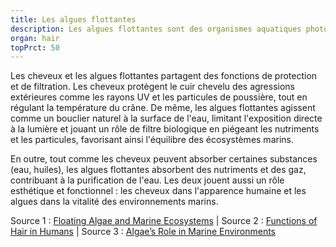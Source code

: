 ---
title: Les algues flottantes
description: Les algues flottantes sont des organismes aquatiques photosynthétiques dérivant à la surface ou à proximité de l'eau, jouant un rôle crucial dans la production d'oxygène, l'absorption de CO₂ et la création d'habitats pour de nombreuses espèces marines.
organ: hair
topPrct: 50
---
Les cheveux et les algues flottantes partagent des fonctions de protection et de filtration. Les cheveux protègent le cuir chevelu des agressions extérieures comme les rayons UV et les particules de poussière, tout en régulant la température du crâne. De même, les algues flottantes agissent comme un bouclier naturel à la surface de l'eau, limitant l'exposition directe à la lumière et jouant un rôle de filtre biologique en piégeant les nutriments et les particules, favorisant ainsi l'équilibre des écosystèmes marins.

En outre, tout comme les cheveux peuvent absorber certaines substances (eau, huiles), les algues flottantes absorbent des nutriments et des gaz, contribuant à la purification de l'eau. Les deux jouent aussi un rôle esthétique et fonctionnel : les cheveux dans l'apparence humaine et les algues dans la vitalité des environnements marins.

Source 1 : [Floating Algae and Marine Ecosystems](https://www.nationalgeographic.com) | Source 2 : [Functions of Hair in Humans](https://www.aad.org) | Source 3 : [Algae’s Role in Marine Environments](https://ocean.si.edu)
